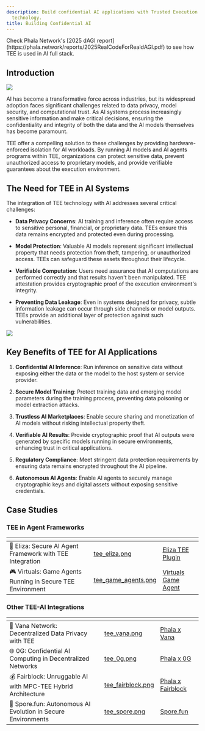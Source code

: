 ```yaml
---
description: Build confidential AI applications with Trusted Execution Environment
  technology.
title: Building Confidential AI
---
```



<Note type="tip">
Check Phala Network's [2025 dAGI report](https://phala.network/reports/2025RealCodeForRealdAGI.pdf) to see how TEE is used in AI full stack.
</Note>

## Introduction

<Frame>
    <img src="/images/tee-ai-banner.png" />
</Frame>

AI has become a transformative force across industries, but its widespread adoption faces significant challenges related to data privacy, model security, and computational trust. As AI systems process increasingly sensitive information and make critical decisions, ensuring the confidentiality and integrity of both the data and the AI models themselves has become paramount.

TEE offer a compelling solution to these challenges by providing hardware-enforced isolation for AI workloads. By running AI models and AI agents programs within TEE, organizations can protect sensitive data, prevent unauthorized access to proprietary models, and provide verifiable guarantees about the execution environment.

## The Need for TEE in AI Systems

The integration of TEE technology with AI addresses several critical challenges:

* **Data Privacy Concerns**: AI training and inference often require access to sensitive personal, financial, or proprietary data. TEEs ensure this data remains encrypted and protected even during processing.

* **Model Protection**: Valuable AI models represent significant intellectual property that needs protection from theft, tampering, or unauthorized access. TEEs can safeguard these assets throughout their lifecycle.

* **Verifiable Computation**: Users need assurance that AI computations are performed correctly and that results haven't been manipulated. TEE attestation provides cryptographic proof of the execution environment's integrity.

* **Preventing Data Leakage**: Even in systems designed for privacy, subtle information leakage can occur through side channels or model outputs. TEEs provide an additional layer of protection against such vulnerabilities.

<Frame>
    <img src="/images/confidential-ai-inference-overview.png" />
</Frame>

## Key Benefits of TEE for AI Applications

1. **Confidential AI Inference**: Run inference on sensitive data without exposing either the data or the model to the host system or service provider.

2. **Secure Model Training**: Protect training data and emerging model parameters during the training process, preventing data poisoning or model extraction attacks.

3. **Trustless AI Marketplaces**: Enable secure sharing and monetization of AI models without risking intellectual property theft.

4. **Verifiable AI Results**: Provide cryptographic proof that AI outputs were generated by specific models running in secure environments, enhancing trust in critical applications.

5. **Regulatory Compliance**: Meet stringent data protection requirements by ensuring data remains encrypted throughout the AI pipeline.

6. **Autonomous AI Agents**: Enable AI agents to securely manage cryptographic keys and digital assets without exposing sensitive credentials.

## Case Studies

### TEE in Agent Frameworks

<table data-card-size="large" data-view="cards"><thead><tr><th></th><th data-hidden data-card-cover data-type="files"></th><th data-hidden data-card-target data-type="content-ref"></th></tr></thead><tbody><tr><td><span data-gb-custom-inline data-tag="emoji" data-code="1f916">🤖</span> Eliza: Secure AI Agent Framework with TEE Integration</td><td><a href="/images/tee_eliza.png">tee_eliza.png</a></td><td><a href="https://eliza.how/packages/plugins/tee">Eliza TEE Plugin</a></td></tr><tr><td><span data-gb-custom-inline data-tag="emoji" data-code="1f3ae">🎮</span> Virtuals: Game Agents Running in Secure TEE Environment</td><td><a href="/images/tee_game_agents.png">tee_game_agents.png</a></td><td><a href="https://github.com/game-by-virtuals/game-node/tree/main/game-starter#to-run-project-in-phala-tee">Virtuals Game Agent</a></td></tr></tbody></table>

### Other TEE-AI Integrations

<table data-card-size="large" data-view="cards"><thead><tr><th></th><th data-hidden data-card-cover data-type="files"></th><th data-hidden data-card-target data-type="content-ref"></th></tr></thead><tbody><tr><td><span data-gb-custom-inline data-tag="emoji" data-code="1f4e1">📡</span> Vana Network: Decentralized Data Privacy with TEE</td><td><a href="/images/tee_vana.png">tee_vana.png</a></td><td><a href="https://phala.network/posts/phala-network-and-vana-network-join-forces-to-usher-in-new-era-for-decentralized-data-privacy">Phala x Vana</a></td></tr><tr><td><span data-gb-custom-inline data-tag="emoji" data-code="1f310">🌐</span> 0G: Confidential AI Computing in Decentralized Networks</td><td><a href="/images/tee_0g.png">tee_0g.png</a></td><td><a href="https://phala.network/posts/phala-network-and-0g-partner-for-enhanced-confidential-ai-computing">Phala x 0G</a></td></tr><tr><td><span data-gb-custom-inline data-tag="emoji" data-code="1f4b0">💰</span> Fairblock: Unruggable AI with MPC-TEE Hybrid Architecture</td><td><a href="/images/fairblock_tee_registry.png">tee_fairblock.png</a></td><td><a href="https://phala.network/posts/phala-x-fairblock-a-blueprint-for-unruggable-ai-with-an-mpctee-hybrid-architecture">Phala x Fairblock</a></td></tr><tr><td><span data-gb-custom-inline data-tag="emoji" data-code="1f331">🌱</span> Spore.fun: Autonomous AI Evolution in Secure Environments</td><td><a href="/images/tee_spore.png">tee_spore.png</a></td><td><a href="https://www.spore.fun/blog/wtf">Spore.fun</a></td></tr></tbody></table>
